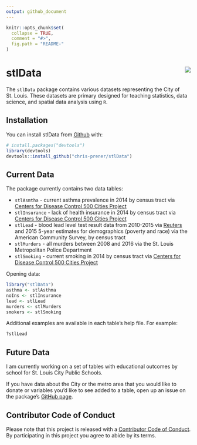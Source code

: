 ```yaml
---
output: github_document
---
```


<!-- README.md is generated from README.Rmd. Please edit that file -->

```r
knitr::opts_chunk$set(
  collapse = TRUE,
  comment = "#>",
  fig.path = "README-"
)
```

# stlData <img src="man/figures/logo.png" align="right" />

The `stlData` package contains various datasets representing the City of St. Louis. These datasets are primary designed for teaching statistics, data science, and spatial data analysis using `R`.

## Installation

You can install stlData from [Github](https://github.com/chris-prener/stlData) with:

```r
# install.packages("devtools")
library(devtools)
devtools::install_github("chris-prener/stlData")
```

## Current Data
The package currently contains two data tables:

*   `stlAsmtha` - current asthma prevalence in 2014 by census tract via [Centers for Disease Control 500 Cities Project](https://www.cdc.gov/500cities/)
*   `stlInsurance` - lack of health insurance in 2014 by census tract  via [Centers for Disease Control 500 Cities Project](https://www.cdc.gov/500cities/)
*   `stlLead` - blood lead level test result data from 2010-2015 via [Reuters](http://www.reuters.com/investigates/special-report/usa-lead-testing/#interactive-lead) and 2015 5-year estimates for demographics (poverty and race) via the American Community Survey,  by census tract
*   `stlMurders` - all murders between 2008 and 2016 via the St. Louis Metropolitan Police Department
*   `stlSmoking` - current smoking in 2014 by census tract  via [Centers for Disease Control 500 Cities Project](https://www.cdc.gov/500cities/)

Opening data:

```r
library("stlData")
asthma <- stlAsthma
noIns <- stlInsurance
lead <- stlLead
murders <- stlMurders
smokers <- stlSmoking
```

Additional examples are available in each table's help file. For example:

```r
?stlLead
```

## Future Data
I am currently working on a set of tables with educational outcomes by school for St. Louis City Public Schools. 

If you have data about the City or the metro area that you would like to donate or variables you'd like to see added to a table, open up an issue on the package's [GitHub page](http://github.com/chris-prener/stlData/issues).

## Contributor Code of Conduct
Please note that this project is released with a [Contributor Code of Conduct](CONDUCT.md). By participating in this project you agree to abide by its terms.
